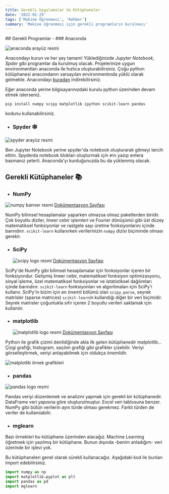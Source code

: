 ```yaml
---
title: Gerekli Uygulamalar Ve Kütüphaneler
date: '2022-01-29'
tags: ['Makine Öğrenmesi', 'Rehber']
summary: 'Makine öğrenmesi için gerekli programların kurulması'
---
```


<TOCInline toc={props.toc} asDisclosure />
## Gerekli Programlar - ### Anaconda

![anaconda arayüz resmi](/static/images/anaconda_programi.png)

Anacondayı kurun ve her şey tamam! Yüklediğinizde _Jupyter Notebook_, _Spder_ gibi programlar da kurulmuş olacak. Projelerinize uygun environmentları anaconda ile hızlıca oluşturabilirsiniz. Çoğu python kütüphanesi anacondanın varsayılan environmentında yüklü olarak gelmekte.
Anacondayı [buradan](https://www.anaconda.com/products/individual) indirebilirsiniz.

Eğer anaconda yerine bilgisayarınızdaki kurulu python üzerinden devam etmek isterseniz.

```
pip install numpy scipy matplotlib ipython scikit-learn pandas
```

kodunu kullanabilirsiniz.

- ### Spyder 🕸

![spyder arayüz resmi](/static/images/Makine_Ogrenmesi/spyder_ui.png)

Ben Jupyter Notebook yerine spyder'da notebook oluşturarak gitmeyi tercih ettim. Spyderda notebook blokları oluşturmak için `#%%` yazıp entera basmanız yeterli. Anaconda'yı kurduğunuzda bu da yüklenmiş olacak.

## Gerekli Kütüphaneler 📚

- ### NumPy

![numpy banner resmi](/static/images/Makine_Ogrenmesi/numpy_banner.png) [Dokümentasyon Sayfası](https://numpy.org/doc/stable/)

NumPy bilimsel hesaplamalar yaparken olmazsa olmaz paketlerden biridir. Çok boyutlu diziler, lineer cebir işlemleri ve Fourier dönüşümü gibi üst düzey matematiksel fonksiyonlar ve rastgele sayı üretme fonksiyonlarını içinde barındırır. `scikit-learn` kullanırken verilerinizin `numpy` dizisi biçiminde olması gerekir.

- ### SciPy
  ![scipy logo resmi](/static/images/Makine_Ogrenmesi/scipy_logo.png) [Dokümentasyon Sayfası](https://docs.scipy.org/doc/scipy/)

SciPy'de NumPy gibi bilimsel hesaplamalar için fonksiyonlar içeren bir fonksiyondur. Gelişmiş lineer cebir, matematiksel fonksiyon optimizasyonu, sinyal işleme, özel matematiksel fonksiyonlar ve istatistiksel dağılımları içinde barındırır. `scikit-learn` fonksiyonları ve algoritmaları için SciPy'i kullanır. SciPy'in bizim için en önemli bölümü olan `scipy.parse`, seyrek matrisler (sparse matrices) `scikit-learn`in kullandığı diğer bir veri biçimidir. Seyrek matrisler çoğunlukla sıfır içeren 2 boyutlu verileri saklamak için kullanılır.

- ### matplotlib
  ![matplotlib logo resmi](/static/images/Makine_Ogrenmesi/matplotlib.png) [Dokümentasyon Sayfası](https://matplotlib.org/stable/api/index.html)

Python ile grafik çizimi denildiğinde akla ilk gelen kütüphanedir matplotlib... Çizgi grafiği, histogram, saçılım grafiği gibi grafikler çizebilir. Veriyi görselleştirmek, veriyi anlayabilmek için oldukça önemlidir.

![matplotlib örnek grafikleri](/static/images/Makine_Ogrenmesi/matplotlib_grafikler.png)

- ### pandas

![pandas logo resmi](/static/images/Makine_Ogrenmesi/pandas_logo.png)

Pandas veriyi düzenlemek ve analizini yapmak için gerekli bir kütüphanedir. DataFrame veri yapısına göre oluşturulmuştur. Excel veri tablosuna benzer. NumPy gibi bütün verilerin aynı türde olması gerekmez. Farklı türden de veriler de kullanılabilir.

- ### mglearn

Bazı örnekleri bu kütüphane üzerinden alacağız. Machine Learning öğretmek için yazılmış bir kütüphane. Bunun dışında -benim anladığım- veri üzerinde bir işlevi yok.

Bu kütüphaneleri genel olarak sürekli kullanacağız. Aşağıdaki kod ile bunları import edebilirsiniz.

```py
import numpy as np
import matplotlib.pyplot as plt
import pandas as pd
import mglearn
```
